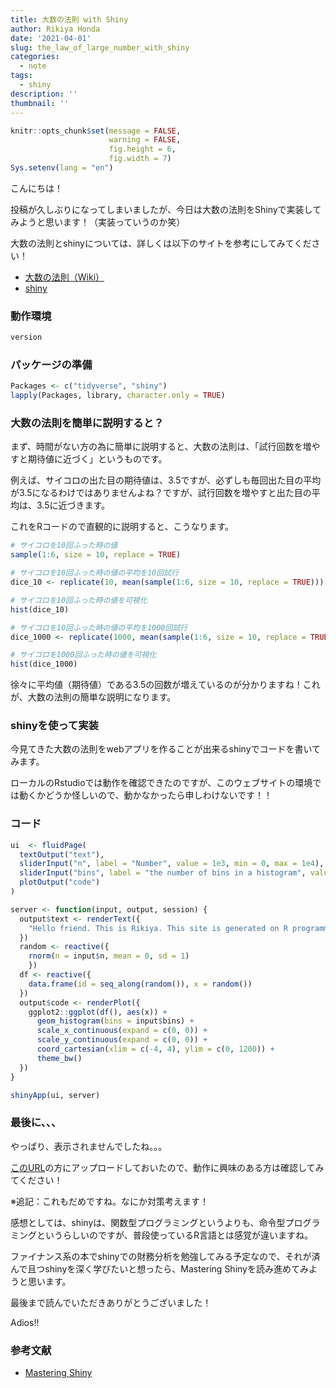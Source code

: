 ```yaml
---
title: 大数の法則 with Shiny
author: Rikiya Honda
date: '2021-04-01'
slug: the_law_of_large_number_with_shiny
categories:
  - note
tags:
  - shiny
description: ''
thumbnail: ''
---
```



```r
knitr::opts_chunk$set(message = FALSE,
                      warning = FALSE,
                      fig.height = 6,
                      fig.width = 7)
Sys.setenv(lang = "en")
```

こんにちは！

投稿が久しぶりになってしまいましたが、今日は大数の法則をShinyで実装してみようと思います！（実装っていうのか笑）

大数の法則とshinyについては、詳しくは以下のサイトを参考にしてみてください！


* [大数の法則（Wiki）](https://ja.wikipedia.org/wiki/%E5%A4%A7%E6%95%B0%E3%81%AE%E6%B3%95%E5%89%87)
* [shiny](https://www.randpy.tokyo/entry/shiny_5)

### 動作環境
```r
version
```
### パッケージの準備

```r
Packages <- c("tidyverse", "shiny")
lapply(Packages, library, character.only = TRUE)
```

### 大数の法則を簡単に説明すると？

まず、時間がない方の為に簡単に説明すると、大数の法則は、「試行回数を増やすと期待値に近づく」というものです。

例えば、サイコロの出た目の期待値は、3.5ですが、必ずしも毎回出た目の平均が3.5になるわけではありませんよね？ですが、試行回数を増やすと出た目の平均は、3.5に近づきます。

これをRコードので直観的に説明すると、こうなります。

```r
# サイコロを10回ふった時の値
sample(1:6, size = 10, replace = TRUE) 

# サイコロを10回ふった時の値の平均を10回試行
dice_10 <- replicate(10, mean(sample(1:6, size = 10, replace = TRUE)))

# サイコロを10回ふった時の値を可視化
hist(dice_10)

# サイコロを10回ふった時の値の平均を1000回試行
dice_1000 <- replicate(1000, mean(sample(1:6, size = 10, replace = TRUE)))

# サイコロを1000回ふった時の値を可視化
hist(dice_1000)
```

徐々に平均値（期待値）である3.5の回数が増えているのが分かりますね！これが、大数の法則の簡単な説明になります。

### shinyを使って実装

今見てきた大数の法則をwebアプリを作ることが出来るshinyでコードを書いてみます。

ローカルのRstudioでは動作を確認できたのですが、このウェブサイトの環境では動くかどうか怪しいので、動かなかったら申しわけないです！！

### コード


```r

ui  <- fluidPage(
  textOutput("text"),
  sliderInput("n", label = "Number", value = 1e3, min = 0, max = 1e4),
  sliderInput("bins", label = "the number of bins in a histogram", value = 30, min = 10, max = 50),
  plotOutput("code")
)

server <- function(input, output, session) {
  output$text <- renderText({
    "Hello friend. This is Rikiya. This site is generated on R programming laugague."
  })
  random <- reactive({
    rnorm(n = input$n, mean = 0, sd = 1)
    })
  df <- reactive({
    data.frame(id = seq_along(random()), x = random())
  })
  output$code <- renderPlot({
    ggplot2::ggplot(df(), aes(x)) +
      geom_histogram(bins = input$bins) +
      scale_x_continuous(expand = c(0, 0)) +
      scale_y_continuous(expand = c(0, 0)) +  
      coord_cartesian(xlim = c(-4, 4), ylim = c(0, 1200)) +
      theme_bw()
  })
}

shinyApp(ui, server)

```

### 最後に、、、

やっぱり、表示されませんでしたね。。。

[このURL](https://rikiya12honda.shinyapps.io/ch_5/)の方にアップロードしておいたので、動作に興味のある方は確認してみてください！

※追記：これもだめですね。なにか対策考えます！

感想としては、shinyは、関数型プログラミングというよりも、命令型プログラミングというらしいのですが、普段使っているR言語とは感覚が違いますね。

ファイナンス系の本でshinyでの財務分析を勉強してみる予定なので、それが済んで且つshinyを深く学びたいと想ったら、Mastering Shinyを読み進めてみようと思います。

最後まで読んでいただきありがとうございました！

Adios!!

### 参考文献
* [Mastering Shiny](https://mastering-shiny.org/)